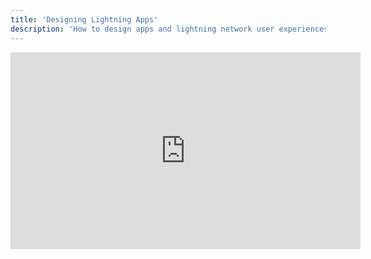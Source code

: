 ```yaml
---
title: 'Designing Lightning Apps'
description: 'How to design apps and lightning network user experiences.'
---
```


<iframe
  width="560"
  height="315"
  src="https://www.youtube.com/embed/3lALFgP2cu0"
  title="YouTube video player"
  frameborder="0"
  allow="accelerometer; autoplay; clipboard-write; encrypted-media; gyroscope; picture-in-picture"
  allowfullscreen
></iframe>